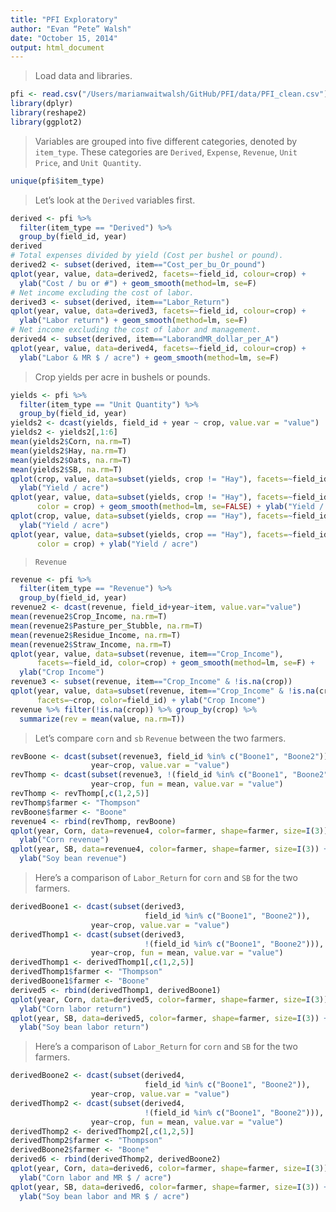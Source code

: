 ```yaml
---
title: "PFI Exploratory"
author: "Evan “Pete” Walsh"
date: "October 15, 2014"
output: html_document
---
```


>Load data and libraries.

```r
pfi <- read.csv("/Users/marianwaitwalsh/GitHub/PFI/data/PFI_clean.csv")
library(dplyr)
library(reshape2)
library(ggplot2)
```

>Variables are grouped into five different categories, denoted by ```item_type```. These categories are ```Derived```, ```Expense```, ```Revenue```, ```Unit Price```, and ```Unit Quantity```.

```r
unique(pfi$item_type)
```

>Let's look at the ```Derived``` variables first.

```r
derived <- pfi %>%
  filter(item_type == "Derived") %>%
  group_by(field_id, year)
derived
# Total expenses divided by yield (Cost per bushel or pound).
derived2 <- subset(derived, item=="Cost_per_bu_Or_pound")
qplot(year, value, data=derived2, facets=~field_id, colour=crop) + 
  ylab("Cost / bu or #") + geom_smooth(method=lm, se=F)
# Net income excluding the cost of labor.
derived3 <- subset(derived, item=="Labor_Return")
qplot(year, value, data=derived3, facets=~field_id, colour=crop) +
  ylab("Labor return") + geom_smooth(method=lm, se=F)
# Net income excluding the cost of labor and management.
derived4 <- subset(derived, item=="LaborandMR_dollar_per_A")
qplot(year, value, data=derived4, facets=~field_id, colour=crop) + 
  ylab("Labor & MR $ / acre") + geom_smooth(method=lm, se=F)
```

>Crop yields per acre in bushels or pounds.

```r
yields <- pfi %>%
  filter(item_type == "Unit Quantity") %>%
  group_by(field_id, year)
yields2 <- dcast(yields, field_id + year ~ crop, value.var = "value")
yields2 <- yields2[,1:6]
mean(yields2$Corn, na.rm=T)
mean(yields2$Hay, na.rm=T)
mean(yields2$Oats, na.rm=T)
mean(yields2$SB, na.rm=T)
qplot(crop, value, data=subset(yields, crop != "Hay"), facets=~field_id) +
  ylab("Yield / acre")
qplot(year, value, data=subset(yields, crop != "Hay"), facets=~field_id,
      color = crop) + geom_smooth(method=lm, se=FALSE) + ylab("Yield / acre")
qplot(crop, value, data=subset(yields, crop == "Hay"), facets=~field_id) +
  ylab("Yield / acre")
qplot(year, value, data=subset(yields, crop == "Hay"), facets=~field_id,
      color = crop) + ylab("Yield / acre")
```

>```Revenue```

```r
revenue <- pfi %>%
  filter(item_type == "Revenue") %>%
  group_by(field_id, year)
revenue2 <- dcast(revenue, field_id+year~item, value.var="value")
mean(revenue2$Crop_Income, na.rm=T)
mean(revenue2$Pasture_per_Stubble, na.rm=T)
mean(revenue2$Residue_Income, na.rm=T)
mean(revenue2$Straw_Income, na.rm=T)
qplot(year, value, data=subset(revenue, item=="Crop_Income"),
      facets=~field_id, color=crop) + geom_smooth(method=lm, se=F) + 
  ylab("Crop Income")
revenue3 <- subset(revenue, item=="Crop_Income" & !is.na(crop))
qplot(year, value, data=subset(revenue, item=="Crop_Income" & !is.na(crop)),
      facets=~crop, color=field_id) + ylab("Crop Income")
revenue %>% filter(!is.na(crop)) %>% group_by(crop) %>% 
  summarize(rev = mean(value, na.rm=T))
```

>Let's compare ```corn``` and ```sb``` ```Revenue``` between the two farmers.

```r
revBoone <- dcast(subset(revenue3, field_id %in% c("Boone1", "Boone2")),
                  year~crop, value.var = "value")
revThomp <- dcast(subset(revenue3, !(field_id %in% c("Boone1", "Boone2"))),
                  year~crop, fun = mean, value.var = "value")
revThomp <- revThomp[,c(1,2,5)]
revThomp$farmer <- "Thompson"
revBoone$farmer <- "Boone"
revenue4 <- rbind(revThomp, revBoone)
qplot(year, Corn, data=revenue4, color=farmer, shape=farmer, size=I(3)) + 
  ylab("Corn revenue")
qplot(year, SB, data=revenue4, color=farmer, shape=farmer, size=I(3)) + 
  ylab("Soy bean revenue")
```

>Here's a comparison of ```Labor_Return``` for ```corn``` and ```SB``` for the two farmers.

```r
derivedBoone1 <- dcast(subset(derived3, 
                              field_id %in% c("Boone1", "Boone2")),
                  year~crop, value.var = "value")
derivedThomp1 <- dcast(subset(derived3,
                              !(field_id %in% c("Boone1", "Boone2"))),
                  year~crop, fun = mean, value.var = "value")
derivedThomp1 <- derivedThomp1[,c(1,2,5)]
derivedThomp1$farmer <- "Thompson"
derivedBoone1$farmer <- "Boone"
derived5 <- rbind(derivedThomp1, derivedBoone1)
qplot(year, Corn, data=derived5, color=farmer, shape=farmer, size=I(3)) + 
  ylab("Corn labor return")
qplot(year, SB, data=derived5, color=farmer, shape=farmer, size=I(3)) + 
  ylab("Soy bean labor return")
```

>Here's a comparison of ```Labor_Return``` for ```corn``` and ```SB``` for the two farmers.

```r
derivedBoone2 <- dcast(subset(derived4, 
                              field_id %in% c("Boone1", "Boone2")),
                  year~crop, value.var = "value")
derivedThomp2 <- dcast(subset(derived4,
                              !(field_id %in% c("Boone1", "Boone2"))),
                  year~crop, fun = mean, value.var = "value")
derivedThomp2 <- derivedThomp2[,c(1,2,5)]
derivedThomp2$farmer <- "Thompson"
derivedBoone2$farmer <- "Boone"
derived6 <- rbind(derivedThomp2, derivedBoone2)
qplot(year, Corn, data=derived6, color=farmer, shape=farmer, size=I(3)) + 
  ylab("Corn labor and MR $ / acre")
qplot(year, SB, data=derived6, color=farmer, shape=farmer, size=I(3)) + 
  ylab("Soy bean labor and MR $ / acre")
```